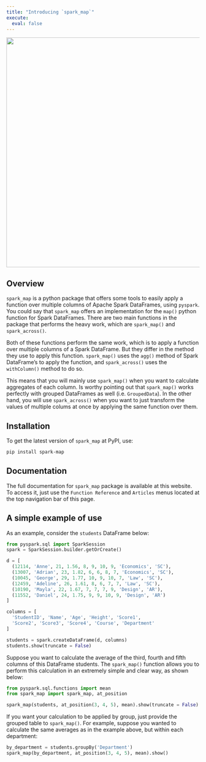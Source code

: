 ```yaml
---
title: "Introducing `spark_map`"
execute: 
  eval: false
---
```


:::{div}
<img src="spark-map-logo.png" width="600">
:::


## Overview

`spark_map` is a python package that offers some tools to easily apply a function over multiple columns of Apache Spark DataFrames, using `pyspark`. You could say that `spark_map` offers an implementation for the `map()` python function for Spark DataFrames. There are two main functions in the package that performs the heavy work, which are `spark_map()` and `spark_across()`.

Both of these functions perform the same work, which is to apply a function over multiple columns of a Spark DataFrame. But they differ in the method they use to apply this function. `spark_map()` uses the `agg()` method of Spark DataFrame's to apply the function, and `spark_across()` uses the `withColumn()` method to do so.

This means that you will mainly use `spark_map()` when you want to calculate aggregates of each column. Is worthy pointing out that `spark_map()` works perfectly with grouped DataFrames as well (i.e. `GroupedData`). In the other hand, you will use `spark_across()` when you want to just transform the values of multiple colums at once by applying the same function over them.

## Installation

To get the latest version of `spark_map` at PyPI, use:

```bash
pip install spark-map
```

## Documentation

The full documentation for `spark_map` package is available at this website. To access it, just use the `Function Reference` and `Articles` menus located at the top navigation bar of this page.



## A simple example of use

As an example, consider the `students` DataFrame below:

```python
from pyspark.sql import SparkSession
spark = SparkSession.builder.getOrCreate()

d = [
  (12114, 'Anne', 21, 1.56, 8, 9, 10, 9, 'Economics', 'SC'),
  (13007, 'Adrian', 23, 1.82, 6, 6, 8, 7, 'Economics', 'SC'),
  (10045, 'George', 29, 1.77, 10, 9, 10, 7, 'Law', 'SC'),
  (12459, 'Adeline', 26, 1.61, 8, 6, 7, 7, 'Law', 'SC'),
  (10190, 'Mayla', 22, 1.67, 7, 7, 7, 9, 'Design', 'AR'),
  (11552, 'Daniel', 24, 1.75, 9, 9, 10, 9, 'Design', 'AR')
]

columns = [
  'StudentID', 'Name', 'Age', 'Height', 'Score1',
  'Score2', 'Score3', 'Score4', 'Course', 'Department'
]

students = spark.createDataFrame(d, columns)
students.show(truncate = False)
```



Suppose you want to calculate the average of the third, fourth and fifth columns of this DataFrame students. The `spark_map()` function allows you to perform this calculation in an extremely simple and clear way, as shown below:

```python
from pyspark.sql.functions import mean
from spark_map import spark_map, at_position

spark_map(students, at_position(3, 4, 5), mean).show(truncate = False)
```




If you want your calculation to be applied by group, just provide the grouped table to `spark_map()`. For example, suppose you wanted to calculate the same averages as in the example above, but within each department:

```python
by_department = students.groupBy('Department')
spark_map(by_department, at_position(3, 4, 5), mean).show()
```


